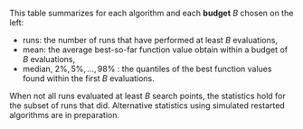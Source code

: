 This table summarizes for each algorithm and each __budget__ $B$ chosen on the left:

  * runs: the number of runs that have performed at least $B$ evaluations,
  * mean: the average best-so-far function value obtain within a budget of $B$ evaluations,
  * median, $2\%, 5\%,\ldots,98\%$ : the quantiles of the best function values found within the first $B$ evaluations.

When not all runs evaluated at least $B$ search points, the statistics hold for the subset of runs that did. Alternative statistics using simulated restarted algorithms are in preparation. 
